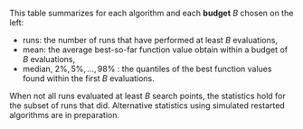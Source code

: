 This table summarizes for each algorithm and each __budget__ $B$ chosen on the left:

  * runs: the number of runs that have performed at least $B$ evaluations,
  * mean: the average best-so-far function value obtain within a budget of $B$ evaluations,
  * median, $2\%, 5\%,\ldots,98\%$ : the quantiles of the best function values found within the first $B$ evaluations.

When not all runs evaluated at least $B$ search points, the statistics hold for the subset of runs that did. Alternative statistics using simulated restarted algorithms are in preparation. 
